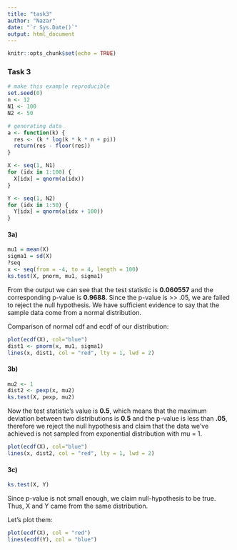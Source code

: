 ---
title: "task3"
author: "Nazar"
date: "`r Sys.Date()`"
output: html_document
---

```{r setup, include=FALSE}
knitr::opts_chunk$set(echo = TRUE)
```

### Task 3

```{r}
# make this example reproducible
set.seed(0)
n <- 12
N1 <- 100
N2 <- 50

# generating data
a <- function(k) {
  res <- (k * log(k * k * n + pi))
  return(res - floor(res))
}

X <- seq(1, N1)
for (idx in 1:100) {
  X[idx] = qnorm(a(idx))
}

Y <- seq(1, N2)
for (idx in 1:50) {
  Y[idx] = qnorm(a(idx + 100))
}

```

#### 3a)

```{r}
mu1 = mean(X)
sigma1 = sd(X)
?seq
x <- seq(from = -4, to = 4, length = 100)
ks.test(X, pnorm, mu1, sigma1)
```

From the output we can see that the test statistic is **0.060557** and the corresponding p-value is **0.9688**. Since the p-value is \>\> .05, we are failed to reject the null hypothesis. We have sufficient evidence to say that the sample data come from a normal distribution.

Comparison of normal cdf and ecdf of our distribution:

```{r}
plot(ecdf(X), col="blue")
dist1 <- pnorm(x, mu1, sigma1)
lines(x, dist1, col = "red", lty = 1, lwd = 2)
```

#### 3b)

```{r}
mu2 <- 1
dist2 <- pexp(x, mu2)
ks.test(X, pexp, mu2)
```

Now the test statistic's value is **0.5**, which means that the maximum deviation between two distributions is **0.5** and the p-value is less than **.05**, therefore we reject the null hypothesis and claim that the data we've achieved is not sampled from exponential distribution with mu = 1.

```{r}
plot(ecdf(X), col="blue")
lines(x, dist2, col = "red", lty = 1, lwd = 2)
```

#### 3c)

```{r}
ks.test(X, Y)
```

Since p-value is not small enough, we claim null-hypothesis to be true. Thus, X and Y came from the same distribution.

Let's plot them:

```{r}
plot(ecdf(X), col = "red")
lines(ecdf(Y), col = "blue")
```
